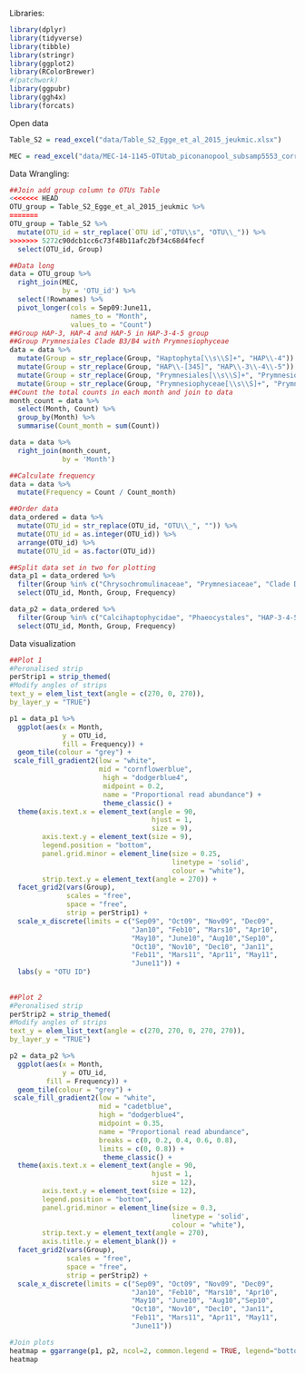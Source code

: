 Libraries:
```r
library(dplyr)
library(tidyverse)
library(tibble)
library(stringr)
library(ggplot2)
library(RColorBrewer)
#(patchwork)
library(ggpubr)
library(ggh4x)
library(forcats)
```
Open data
```r
Table_S2 = read_excel("data/Table_S2_Egge_et_al_2015_jeukmic.xlsx")

MEC = read_excel("data/MEC-14-1145-OTUtab_piconanopool_subsamp5553_correctversion.xls")
```
Data Wrangling:
```r
##Join add group column to OTUs Table
<<<<<<< HEAD
OTU_group = Table_S2_Egge_et_al_2015_jeukmic %>%
=======
OTU_group = Table_S2 %>%
  mutate(OTU_id = str_replace(`OTU id`,"OTU\\s", "OTU\\_")) %>% 
>>>>>>> 5272c90dcb1cc6c73f48b11afc2bf34c68d4fecf
  select(OTU_id, Group)

##Data long
data = OTU_group %>%
  right_join(MEC,
             by = 'OTU_id') %>% 
  select(!Rownames) %>% 
  pivot_longer(cols = Sep09:June11,
               names_to = "Month",
               values_to = "Count")
##Group HAP-3, HAP-4 and HAP-5 in HAP-3-4-5 group
##Group Prymnesiales Clade B3/B4 with Prymnesiophyceae
data = data %>%
  mutate(Group = str_replace(Group, "Haptophyta[\\s\\S]+", "HAP\\-4")) %>% 
  mutate(Group = str_replace(Group, "HAP\\-[345]", "HAP\\-3\\-4\\-5")) %>% 
  mutate(Group = str_replace(Group, "Prymnesiales[\\s\\S]+", "Prymnesiophyceae")) %>%
  mutate(Group = str_replace(Group, "Prymnesiophyceae[\\s\\S]+", "Prymnesiophyceae"))
##Count the total counts in each month and join to data
month_count = data %>% 
  select(Month, Count) %>% 
  group_by(Month) %>% 
  summarise(Count_month = sum(Count))

data = data %>%
  right_join(month_count,
             by = 'Month')

##Calculate frequency
data = data %>% 
  mutate(Frequency = Count / Count_month)

##Order data
data_ordered = data %>% 
  mutate(OTU_id = str_replace(OTU_id, "OTU\\_", "")) %>% 
  mutate(OTU_id = as.integer(OTU_id)) %>% 
  arrange(OTU_id) %>% 
  mutate(OTU_id = as.factor(OTU_id))

##Split data set in two for plotting
data_p1 = data_ordered %>% 
  filter(Group %in% c("Chrysochromulinaceae", "Prymnesiaceae", "Clade D")) %>%
  select(OTU_id, Month, Group, Frequency)

data_p2 = data_ordered %>% 
  filter(Group %in% c("Calcihaptophycidae", "Phaeocystales", "HAP-3-4-5", "Pavlovales", "Prymnesiophyceae")) %>% 
  select(OTU_id, Month, Group, Frequency)
```
Data visualization
```r
##Plot 1
#Peronalised strip
perStrip1 = strip_themed(
#Modify angles of strips
text_y = elem_list_text(angle = c(270, 0, 270)),
by_layer_y = "TRUE")

p1 = data_p1 %>% 
  ggplot(aes(x = Month,
             y = OTU_id,
             fill = Frequency)) +
  geom_tile(colour = "grey") +
 scale_fill_gradient2(low = "white",
                      mid = "cornflowerblue",
                       high = "dodgerblue4",
                       midpoint = 0.2,
                       name = "Proportional read abundance") +
                       theme_classic() +
  theme(axis.text.x = element_text(angle = 90, 
                                   hjust = 1,
                                   size = 9),
        axis.text.y = element_text(size = 9),
        legend.position = "bottom",
        panel.grid.minor = element_line(size = 0.25,
                                        linetype = 'solid',
                                        colour = "white"),
        strip.text.y = element_text(angle = 270)) +
  facet_grid2(vars(Group),
              scales = "free",
              space = "free",
              strip = perStrip1) +
  scale_x_discrete(limits = c("Sep09", "Oct09", "Nov09", "Dec09",
                              "Jan10", "Feb10", "Mars10", "Apr10", 
                              "May10", "June10", "Aug10","Sep10",
                              "Oct10", "Nov10", "Dec10", "Jan11",
                              "Feb11", "Mars11", "Apr11", "May11",
                              "June11")) +
  labs(y = "OTU ID")
  
  
##Plot 2
#Peronalised strip
perStrip2 = strip_themed(
#Modify angles of strips
text_y = elem_list_text(angle = c(270, 270, 0, 270, 270)),
by_layer_y = "TRUE")

p2 = data_p2 %>%
  ggplot(aes(x = Month,
             y = OTU_id,
         fill = Frequency)) +
  geom_tile(colour = "grey") +
 scale_fill_gradient2(low = "white",
                      mid = "cadetblue",
                      high = "dodgerblue4",
                      midpoint = 0.35,
                      name = "Proportional read abundance",
                      breaks = c(0, 0.2, 0.4, 0.6, 0.8),
                      limits = c(0, 0.8)) +
                       theme_classic() +
  theme(axis.text.x = element_text(angle = 90, 
                                   hjust = 1,
                                   size = 12),
        axis.text.y = element_text(size = 12),
        legend.position = "bottom",
        panel.grid.minor = element_line(size = 0.3,
                                        linetype = 'solid',
                                        colour = "white"),
        strip.text.y = element_text(angle = 270),
        axis.title.y = element_blank()) +
  facet_grid2(vars(Group),
              scales = "free",
              space = "free",
              strip = perStrip2) +
  scale_x_discrete(limits = c("Sep09", "Oct09", "Nov09", "Dec09",
                              "Jan10", "Feb10", "Mars10", "Apr10", 
                              "May10", "June10", "Aug10","Sep10",
                              "Oct10", "Nov10", "Dec10", "Jan11",
                              "Feb11", "Mars11", "Apr11", "May11",
                              "June11"))

#Join plots
heatmap = ggarrange(p1, p2, ncol=2, common.legend = TRUE, legend="bottom")
heatmap
```

  
  